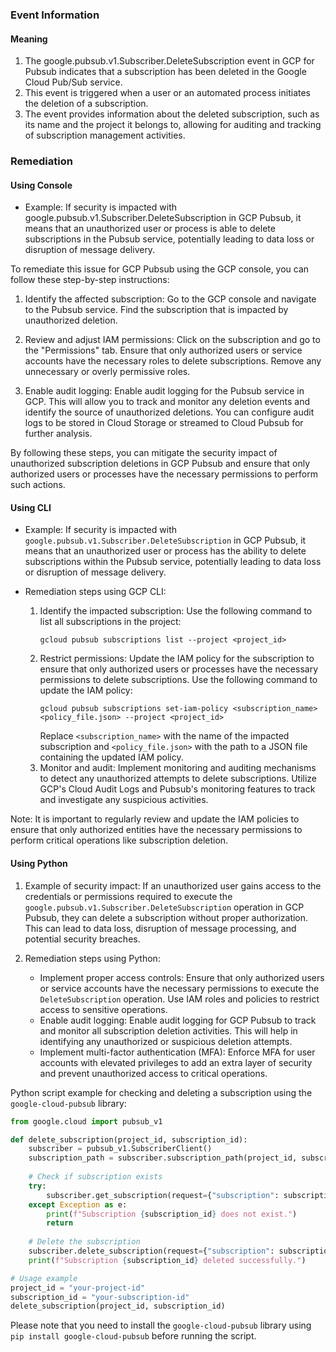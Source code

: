 
### Event Information

#### Meaning

1. The google.pubsub.v1.Subscriber.DeleteSubscription event in GCP for Pubsub indicates that a subscription has been deleted in the Google Cloud Pub/Sub service.
2. This event is triggered when a user or an automated process initiates the deletion of a subscription.
3. The event provides information about the deleted subscription, such as its name and the project it belongs to, allowing for auditing and tracking of subscription management activities.

### Remediation

#### Using Console

- Example: If security is impacted with google.pubsub.v1.Subscriber.DeleteSubscription in GCP Pubsub, it means that an unauthorized user or process is able to delete subscriptions in the Pubsub service, potentially leading to data loss or disruption of message delivery.

To remediate this issue for GCP Pubsub using the GCP console, you can follow these step-by-step instructions:

1. Identify the affected subscription: Go to the GCP console and navigate to the Pubsub service. Find the subscription that is impacted by unauthorized deletion.

2. Review and adjust IAM permissions: Click on the subscription and go to the "Permissions" tab. Ensure that only authorized users or service accounts have the necessary roles to delete subscriptions. Remove any unnecessary or overly permissive roles.

3. Enable audit logging: Enable audit logging for the Pubsub service in GCP. This will allow you to track and monitor any deletion events and identify the source of unauthorized deletions. You can configure audit logs to be stored in Cloud Storage or streamed to Cloud Pubsub for further analysis.

By following these steps, you can mitigate the security impact of unauthorized subscription deletions in GCP Pubsub and ensure that only authorized users or processes have the necessary permissions to perform such actions.

#### Using CLI

- Example: If security is impacted with `google.pubsub.v1.Subscriber.DeleteSubscription` in GCP Pubsub, it means that an unauthorized user or process has the ability to delete subscriptions within the Pubsub service, potentially leading to data loss or disruption of message delivery.

- Remediation steps using GCP CLI:
  1. Identify the impacted subscription: Use the following command to list all subscriptions in the project:
     ```
     gcloud pubsub subscriptions list --project <project_id>
     ```
  2. Restrict permissions: Update the IAM policy for the subscription to ensure that only authorized users or processes have the necessary permissions to delete subscriptions. Use the following command to update the IAM policy:
     ```
     gcloud pubsub subscriptions set-iam-policy <subscription_name> <policy_file.json> --project <project_id>
     ```
     Replace `<subscription_name>` with the name of the impacted subscription and `<policy_file.json>` with the path to a JSON file containing the updated IAM policy.
  3. Monitor and audit: Implement monitoring and auditing mechanisms to detect any unauthorized attempts to delete subscriptions. Utilize GCP's Cloud Audit Logs and Pubsub's monitoring features to track and investigate any suspicious activities.

Note: It is important to regularly review and update the IAM policies to ensure that only authorized entities have the necessary permissions to perform critical operations like subscription deletion.

#### Using Python

1. Example of security impact: If an unauthorized user gains access to the credentials or permissions required to execute the `google.pubsub.v1.Subscriber.DeleteSubscription` operation in GCP Pubsub, they can delete a subscription without proper authorization. This can lead to data loss, disruption of message processing, and potential security breaches.

2. Remediation steps using Python:
   - Implement proper access controls: Ensure that only authorized users or service accounts have the necessary permissions to execute the `DeleteSubscription` operation. Use IAM roles and policies to restrict access to sensitive operations.
   - Enable audit logging: Enable audit logging for GCP Pubsub to track and monitor all subscription deletion activities. This will help in identifying any unauthorized or suspicious deletion attempts.
   - Implement multi-factor authentication (MFA): Enforce MFA for user accounts with elevated privileges to add an extra layer of security and prevent unauthorized access to critical operations.

Python script example for checking and deleting a subscription using the `google-cloud-pubsub` library:

```python
from google.cloud import pubsub_v1

def delete_subscription(project_id, subscription_id):
    subscriber = pubsub_v1.SubscriberClient()
    subscription_path = subscriber.subscription_path(project_id, subscription_id)
    
    # Check if subscription exists
    try:
        subscriber.get_subscription(request={"subscription": subscription_path})
    except Exception as e:
        print(f"Subscription {subscription_id} does not exist.")
        return
    
    # Delete the subscription
    subscriber.delete_subscription(request={"subscription": subscription_path})
    print(f"Subscription {subscription_id} deleted successfully.")

# Usage example
project_id = "your-project-id"
subscription_id = "your-subscription-id"
delete_subscription(project_id, subscription_id)
```
Please note that you need to install the `google-cloud-pubsub` library using `pip install google-cloud-pubsub` before running the script.

